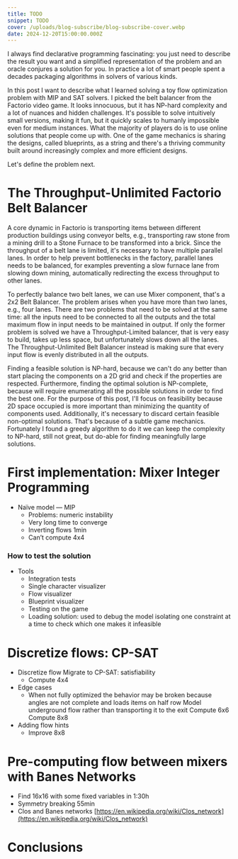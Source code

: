 ```yaml
---
title: TODO
snippet: TODO
cover: /uploads/blog-subscribe/blog-subscribe-cover.webp
date: 2024-12-20T15:00:00.000Z
---
```

I always find declarative programming fascinating: you just need to describe the result you want and a simplified representation of the problem and an oracle conjures a solution for you. In practice a lot of smart people spent a decades packaging algorithms in solvers of various kinds.

In this post I want to describe what I learned solving a toy flow optimization problem with MIP and SAT solvers. I picked the belt balancer from the Factorio video game. It looks innocuous, but it has NP-hard complexity and a lot of nuances and hidden challenges. It's possible to solve intuitively small versions, making it fun, but it quickly scales to humanly impossible even for medium instances. What the majority of players do is to use online solutions that people come up with. One of the game mechanics is sharing the designs, called blueprints, as a string and there's a thriving community built around increasingly complex and more efficient designs.

Let's define the problem next.

# The Throughput-Unlimited Factorio Belt Balancer
A core dynamic in Factorio is transporting items between different production buildings using conveyor belts, e.g., transporting raw stone from a mining drill to a Stone Furnace to be transformed into a brick. Since the throughput of a belt lane is limited, it's necessary to have multiple parallel lanes. In order to help prevent bottlenecks in the factory, parallel lanes needs to be balanced, for examples preventing a slow furnace lane from slowing down mining, automatically redirecting the excess throughput to other lanes.

To perfectly balance two belt lanes, we can use Mixer component, that's a 2x2 Belt Balancer. The problem arises when you have more than two lanes, e.g., four lanes. There are two problems that need to be solved at the same time: all the inputs need to be connected to all the outputs and the total maximum flow in input needs to be maintained in output. If only the former problem is solved we have a Throughput-Limited balancer, that is very easy to build, takes up less space, but unfortunately slows down all the lanes. The Throughput-Unlimited Belt Balancer instead is making sure that every input flow is evenly distributed in all the outputs.

Finding a feasible solution is NP-hard, because we can't do any better than start placing the components on a 2D grid and check if the properties are respected. Furthermore, finding the optimal solution is NP-complete, because will require enumerating all the possible solutions in order to find the best one. For the purpose of this post, I'll focus on feasibility because 2D space occupied is more important than minimizing the quantity of components used. Additionally, it's necessary to discard certain feasible non-optimal solutions. That's because of a subtle game mechanics. Fortunately I found a greedy algorithm to do it we can keep the complexity to NP-hard, still not great, but do-able for finding meaningfully large solutions.

# First implementation: Mixer Integer Programming
- Naïve model — MIP
    - Problems: numeric instability
    - Very long time to converge
    - Inverting flows 1min
    - Can’t compute 4x4

### How to test the solution
- Tools
	- Integration tests
	- Single character visualizer
	- Flow visualizer
	- Blueprint visualizer
	- Testing on the game
	- Loading solution: used to debug the model isolating one constraint at a time to check which one makes it infeasible

# Discretize flows: CP-SAT
- Discretize flow Migrate to CP-SAT: satisfiability
    - Compute 4x4
- Edge cases
    - When not fully optimized the behavior may be broken because angles are not complete and loads items on half row
Model underground flow rather than transporting it to the exit
Compute 6x6
Compute 8x8
- Adding flow hints
    - Improve 8x8

# Pre-computing flow between mixers with Banes Networks
- Find 16x16 with some fixed variables in 1:30h
- Symmetry breaking 55min
- Clos and Banes networks [https://en.wikipedia.org/wiki/Clos_network](https://en.wikipedia.org/wiki/Clos_network)


# Conclusions


